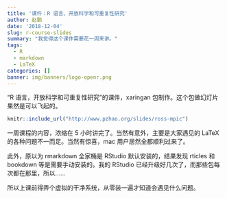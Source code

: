 ```yaml
---
title: '课件：R 语言、开放科学和可重复性研究'
author: 赵鹏
date: '2018-12-04'
slug: r-course-slides
summary: "我觉得这个课件需要花一周来讲。"
tags:
  - R
  - markdown
  - LaTeX
categories: []
banner: img/banners/logo-openr.png
---
```



“R 语言，开放科学和可重复性研究”的课件，xaringan 包制作。这个包做幻灯片果然是可以飞起的。

<!--more-->


```r
knitr::include_url("http://www.pzhao.org/slides/ross-mpic")
```


一周课程的内容，浓缩在 5 小时讲完了。当然有意外，主要是大家遇见的 LaTeX 的各种问题不一而足。当然有惊喜，mac 用户居然全都顺利过来了。

此外，原以为 rmarkdown 全家桶是 RStudio 默认安装的，结果发现 rticles 和 bookdown 等是需要手动安装的。我的 RStudio 已经升级好几次了，而那些包每次都在那里，所以……

所以上课前得弄个虚拟的干净系统，从零装一遍才知道会遇见什么问题。
